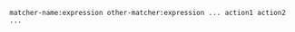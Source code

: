 ```discover {tabTitle:"Enhancement Rules"}
matcher-name:expression other-matcher:expression ... action1 action2 ...
```
